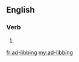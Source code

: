 ==English==

===Verb===
{{head|en}}

# {{present participle of|ad-lib}}

[[fr:ad-libbing]]
[[my:ad-libbing]]